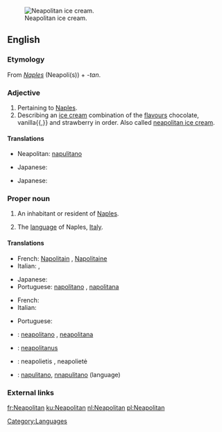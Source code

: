 [[Image:Neapolitan ice cream UK.JPG|thumb|right|Neapolitan ice cream.]]
==English==

===Etymology===
From ''[[Naples]]'' (Neapoli(s)) + ''-tan''.

===Adjective===
{{en-adj|-}}

# Pertaining to [[Naples]].
# Describing an [[ice cream]] combination of the [[flavours]] chocolate, vanilla{{,}} and strawberry in order. Also called [[neapolitan ice cream]].

====Translations====
{{trans-top|pertaining to Naples}}
* Neapolitan: [[napulitano]]
{{trans-mid}}
* Japanese: {{t|ja|ナポリの|tr=napori no|sc=Jpan}}
{{trans-bottom}}

{{trans-top|ice cream}}
* Japanese: {{t|ja|ナポリタン|tr=naporitan|sc=Jpan}}
{{trans-mid}}
{{trans-bottom}}

===Proper noun===
{{en-proper noun|s}}

# {{countable}} An inhabitant or resident of [[Naples]].
# {{uncountable}} The [[language]] of Naples, [[Italy]].

====Translations====
{{trans-top|inhabitant or resident of Naples}}
* French: [[Napolitain]] {{m}}, [[Napolitaine]] {{f}}
* Italian: {{t+|it|napoletano|m}}, {{t+|it|napoletana|f}}
{{trans-mid}}
* Japanese: {{t|ja|ナポリ人|tr=napori jin|sc=Jpan}}
* Portuguese: [[napolitano]] {{m}}, [[napolitana]] {{f}}
{{trans-bottom}}

{{trans-top|language of Naples, Italy}}
* French: {{t+|fr|napolitain|m}}
* Italian: {{t+|it|napoletano|m}}
{{trans-mid}}
* Portuguese: {{t+|pt|napolitano|m}}
{{trans-bottom}}

{{checktrans}}
*{{ttbc|Interlingua}}: [[neapolitano]] {{m}}, [[neapolitana]] {{f}}
*{{ttbc|Latin}}: [[neapolitanus]]
*{{ttbc|Lithuanian}}: neapolietis {{m}}, neapolietė {{f}}
*{{ttbc|Neapolitan}}: [[napulitano]], [[nnapulitano]] (language)

===External links===
{{ethnologue|code=nap}}

[[Category:Languages]]

[[fr:Neapolitan]]
[[ku:Neapolitan]]
[[nl:Neapolitan]]
[[pl:Neapolitan]]